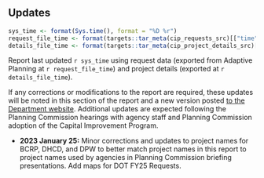 ## Updates

```r
sys_time <- format(Sys.time(), format = "%D %r")
request_file_time <- format(targets::tar_meta(cip_requests_src)[["time"]], format = "%D %r")
details_file_time <- format(targets::tar_meta(cip_project_details_src)[["time"]], format = "%m/%d %r")
```

::: {.callout-important appearance="simple" icon="true"}
Report last updated `r sys_time` using request data (exported from Adaptive Planning at `r request_file_time`) and project details (exported at `r details_file_time`).
:::

If any corrections or modifications to the report are required, these updates will be noted in this section of the report and a new version posted [to the Department website](https://planning.baltimorecity.gov/planning-capital-improvement/maps). Additional updates are expected following the Planning Commission hearings with agency staff and Planning Commission adoption of the Capital Improvement Program.

-   **2023 January 25:** Minor corrections and updates to project names for BCRP, DHCD, and DPW to better match project names in this report to project names used by agencies in Planning Commission briefing presentations. Add maps for DOT FY25 Requests.
